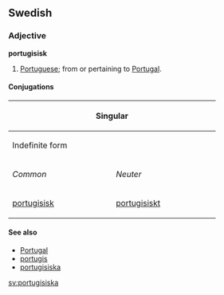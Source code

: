 ==Swedish==
===Adjective===
'''portugisisk'''

#[[Portuguese]]; from or pertaining to [[Portugal]].

====Conjugations====
{| border=1 cellspacing=0 
|- bgcolor="#FFFFF0" align=center
! colspan=4 width=400 | Singular
! rowspan=3 width=100 | Plural
|- bgcolor="#FFFFF0" align=center
! colspan=2 width=200 | Indefinite form
! colspan=2 width=200 | Definite form
|- bgcolor="#FFFFF0" align=center
| width=100 | ''Common''
| width=100 | ''Neuter''
| width=100 | ''Natural masculine''
| width=100 | ''Other''
|- align=center
| [[portugisisk]]
| [[portugisiskt]]
| [[portugisiske]]
| [[portugisiska]]
| [[portugisiska]]
|}

====See also====
*[[Portugal]]
*[[portugis]]
*[[portugisiska]]

[[sv:portugisiska]]